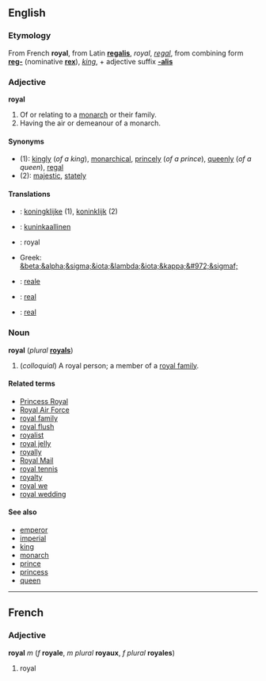 ==English==
===Etymology===
From French '''royal''', from Latin '''[[regalis]]''', ''royal'', ''[[regal]]'', from combining form '''[[reg-]]''' (nominative '''[[rex]]'''), ''[[king]]'', + adjective suffix '''[[-alis]]'''

===Adjective===
'''royal'''

# Of or relating to a [[monarch]] or their family. <!-- no evidence found of this # of or relating to a kingdom -->
# Having the air or demeanour of a monarch.

====Synonyms====
*(1): [[kingly]] (''of a king''), [[monarchical]], [[princely]] (''of a prince''), [[queenly]] (''of a queen''), [[regal]]
*(2): [[majestic]], [[stately]]

====Translations====
*{{nl}}: [[koningklijke]] (1), [[koninklijk]] (2)
*{{msg:fi}}: [[kuninkaallinen]]
*{{msg:fr}}: royal
*Greek: [[&beta;&alpha;&sigma;&iota;&lambda;&iota;&kappa;&#972;&sigmaf;]]
*{{msg:it}}: [[reale]]
*{{msg:pt}}: [[real#Portuguese|real]]
*{{msg:es}}: [[real#Spanish|real]]

===Noun===
'''royal''' (''plural'' '''[[royals]]''')

# (''colloquial'') A royal person; a member of a [[royal family]].

====Related terms====
*[[Princess Royal]]
*[[Royal Air Force]]
*[[royal family]]
*[[royal flush]]
*[[royalist]]
*[[royal jelly]]
*[[royally]]
*[[Royal Mail]]
*[[royal tennis]]
*[[royalty]]
*[[royal we]]
*[[royal wedding]]

====See also====
*[[emperor]]
*[[imperial]]
*[[king]]
*[[monarch]]
*[[prince]]
*[[princess]]
*[[queen]]

----
==French==
===Adjective===
'''royal''' ''m'' (''f'' '''royale''', ''m plural'' '''royaux''', ''f plural'' '''royales''')

#royal
